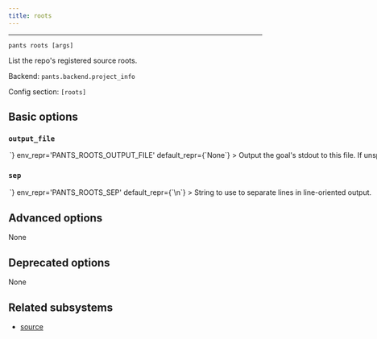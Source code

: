 ```yaml
---
title: roots
---
```



---

```
pants roots [args]
```

List the repo&#x27;s registered source roots.

Backend: <span className="color--primary">`pants.backend.project_info`</span>

Config section: <span className="color--primary">`[roots]`</span>

<span className={styles.options}>

## Basic options

### `output_file`

<Option
  cli_repr={`--roots-output-file=<path>`}
  env_repr='PANTS_ROOTS_OUTPUT_FILE'
  default_repr={`None`}
>
Output the goal&#x27;s stdout to this file. If unspecified, outputs to stdout.
</Option>

### `sep`

<Option
  cli_repr={`--roots-sep=<separator>`}
  env_repr='PANTS_ROOTS_SEP'
  default_repr={`\n`}
>
String to use to separate lines in line-oriented output.
</Option>

## Advanced options

None

## Deprecated options

None

## Related subsystems

- [source](../subsystems/source.mdx)

</span>